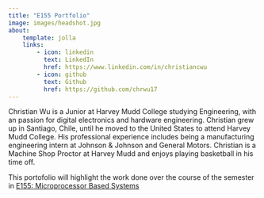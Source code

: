 ```yaml
---
title: "E155 Portfolio"
image: images/headshot.jpg
about:
    template: jolla
    links:
        - icon: linkedin
          text: LinkedIn
          href: https://www.linkedin.com/in/christiancwu
        - icon: github
          text: Github
          href: https://github.com/chrwu17
---
```

Christian Wu is a Junior at Harvey Mudd College studying Engineering, with an passion for digital electronics and hardware engineering. Christian grew up in Santiago, Chile, until he moved to the United States to attend Harvey Mudd College. His professional experience includes being a manufacturing engineering intern at Johnson & Johnson and General Motors. Christian is a Machine Shop Proctor at Harvey Mudd and enjoys playing basketball in his time off. 

This portofolio will highlight the work done over the course of the semester in [E155: Microprocessor Based Systems](https://hmc-e155.github.io/)
